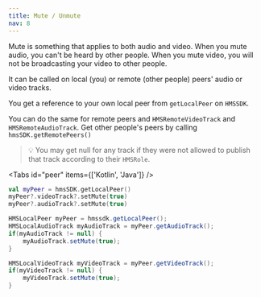 ```yaml
---
title: Mute / Unmute
nav: 8
---
```


Mute is something that applies to both audio and video. When you mute audio, you can't be heard by other people. When you mute video, you will not be broadcasting your video to other people.

It can be called on local (you) or remote (other people) peers' audio or video tracks.

You get a reference to your own local peer from `getLocalPeer` on `HMSSDK`.

You can do the same for remote peers and `HMSRemoteVideoTrack` and `HMSRemoteAudioTrack`. Get other people's peers by calling `hmsSDK.getRemotePeers()`

> 💡 You may get null for any track if they were not allowed to publish that track according to their `HMSRole`.

<Tabs id="peer" items={['Kotlin', 'Java']} />

<Tab id='peer-0'>

```kotlin
val myPeer = hmsSDK.getLocalPeer()
myPeer?.videoTrack?.setMute(true)
myPeer?.audioTrack?.setMute(true)
```
</Tab>

<Tab id='peer-1'>

```java
HMSLocalPeer myPeer = hmssdk.getLocalPeer();
HMSLocalAudioTrack myAudioTrack = myPeer.getAudioTrack();
if(myAudioTrack != null) {
    myAudioTrack.setMute(true);
}

HMSLocalVideoTrack myVideoTrack = myPeer.getVideoTrack();
if(myVideoTrack != null) {
    myVideoTrack.setMute(true);
}
```
</Tab>

